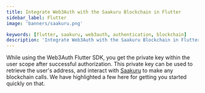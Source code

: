 ```yaml
---
title: Integrate Web3Auth with the Saakuru Blockchain in Flutter
sidebar_label: Flutter
image: 'banners/saakuru.png'

keywords: [flutter, saakuru, web3auth, authentication, blockchain]
description: 'Integrate Web3Auth with the Saakuru Blockchain in Flutter | Embedded Wallets'
---
```



<SEO
  title="Integrate Web3Auth with the Saakuru Blockchain in Flutter"
  description="Integrate Web3Auth with the Saakuru Blockchain in Flutter | Embedded Wallets"
  image="https://web3auth.io/docs/banners/saakuru.png"
  slug="/embedded-wallets/connect-blockchain/evm/saakuru/flutter"
/>

While using the Web3Auth Flutter SDK, you get the private key within the user scope after successful authorization. This private key can be used to retrieve the user's address, and interact with [Saakuru](https://saakuru.com/) to make any blockchain calls. We have highlighted a few here for getting you started quickly on that.

<EVMInteraction />
